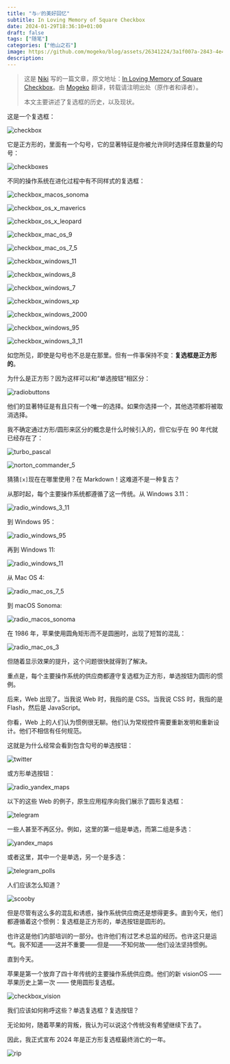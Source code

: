 ```yaml
---
title: "与✅的美好回忆"
subtitle: In Loving Memory of Square Checkbox
date: 2024-01-29T18:36:10+01:00
draft: false
tags: ["随笔"]
categories: ["他山之石"]
image: https://github.com/mogeko/blog/assets/26341224/3a1f007a-2843-4e44-a433-8b96c33ecda4
description:
---
```



> 这是 [Niki](https://github.com/tonsky) 写的一篇文章，原文地址：[In Loving Memory of Square Checkbox](https://tonsky.me/blog/checkbox/)。由 [Mogeko](https://github.com/mogeko) 翻译，转载请注明出处（原作者和译者）。
>
> 本文主要讲述了复选框的历史，以及现状。

这是一个复选框：

![checkbox](https://github.com/mogeko/blog/assets/26341224/a876b95a-7895-4f81-be88-b8f46df4593c)

它是正方形的，里面有一个勾号，它的显著特征是你被允许同时选择任意数量的勾号：

![checkboxes](https://github.com/mogeko/blog/assets/26341224/b25cdede-a957-4f20-abfb-5b606af53df3)

不同的操作系统在进化过程中有不同样式的复选框：

![checkbox_macos_sonoma](https://github.com/mogeko/blog/assets/26341224/416aab4b-73af-49d5-b54b-589c55285dbc "macOS Sonoma (2023)")

![checkbox_os_x_maverics](https://github.com/mogeko/blog/assets/26341224/45767113-c8a3-48d1-8d3b-e25841aaaa7c "OS X Mavericks (2013)")

![checkbox_os_x_leopard](https://github.com/mogeko/blog/assets/26341224/f39d96bd-2bb7-4745-960d-111390fc088e "OS X Leopard (2007)")

![checkbox_mac_os_9](https://github.com/mogeko/blog/assets/26341224/20298ca7-da22-4d6a-b5b8-7bf8a1ea00eb "Mac OS 9 (1999)")

![checkbox_mac_os_7_5](https://github.com/mogeko/blog/assets/26341224/d5dbc04c-7040-4854-a105-b5901643f46f "Mac OS 7.5 (1994)")

![checkbox_windows_11](https://github.com/mogeko/blog/assets/26341224/f2d88052-8c8c-42b7-868f-b0d0afd0c433 "Windows 11 (2021)")

![checkbox_windows_8](https://github.com/mogeko/blog/assets/26341224/49873c65-da69-43a2-b224-8eb8171eef2d "Windows 8 (2012)")

![checkbox_windows_7](https://github.com/mogeko/blog/assets/26341224/24bdcc87-2f53-442c-8c21-88b02625da72 "Windows 7 (2009)")

![checkbox_windows_xp](https://github.com/mogeko/blog/assets/26341224/9fafe739-59c7-4984-9e1f-b8e3894dbeba "Windows XP (2001)")

![checkbox_windows_2000](https://github.com/mogeko/blog/assets/26341224/14bfa61e-fe69-415f-8108-3e414550dac1 "Windows 2000 (2000)")

![checkbox_windows_95](https://github.com/mogeko/blog/assets/26341224/f7a785f1-e596-4bc6-8453-38cd5db86142 "Windows 95 (1995)")

![checkbox_windows_3_11](https://github.com/mogeko/blog/assets/26341224/615d426a-3fe1-43db-9a8a-d565e2539062 "Windows for Workgroups 3.11 (1993)")

如您所见，即使是勾号也不总是在那里。但有一件事保持不变：**复选框是正方形的**。

为什么是正方形？因为这样可以和“单选按钮”相区分：

![radiobuttons](https://github.com/mogeko/blog/assets/26341224/2946509d-49ba-42a9-b830-240fc27cdbeb)

他们的显著特征是有且只有一个唯一的选择。如果你选择一个，其他选项都将被取消选择。

我不确定通过方形/圆形来区分的概念是什么时候引入的，但它似乎在 90 年代就已经存在了：

![turbo_pascal](https://github.com/mogeko/blog/assets/26341224/63fd7cb6-7da3-4756-908c-9b3585f53312 "Turbo Pascal 7.0 (1992)")

![norton_commander_5](https://github.com/mogeko/blog/assets/26341224/5adc661e-ba44-43fe-aaea-eb1f9a38276a "Norton Commander 5 (1993)")

<Spoiler>猜猜`[x]`现在在哪里使用？在 Markdown！这难道不是一种复古？</Spoiler>

从那时起，每个主要操作系统都遵循了这一传统。从 Windows 3.11：

![radio_windows_3_11](https://github.com/mogeko/blog/assets/26341224/bf51cd21-6629-4aea-9697-a288bed58167 "Windows for Workgroups 3.11 (1993)")

到 Windows 95：

![radio_windows_95](https://github.com/mogeko/blog/assets/26341224/46a75baa-839f-4b9a-819e-0165a5fa3313 "Windows 95 (1995)")

再到 Windows 11:

![radio_windows_11](https://github.com/mogeko/blog/assets/26341224/0ce684da-482a-4d2f-a61b-9ccc99a85a2e "Windows 11 (2021)")

从 Mac OS 4:

![radio_mac_os_7_5](https://github.com/mogeko/blog/assets/26341224/b95ae4c0-2fde-4290-b564-e0d1df7b9aa7 "System 4 (1987)")

到 macOS Sonoma:

![radio_macos_sonoma](https://github.com/mogeko/blog/assets/26341224/add6e593-33ac-4adf-8097-d95ecc1ad196 "macOS Sonoma (2023)")

在 1986 年，苹果使用圆角矩形而不是圆圈时，出现了短暂的混乱：

![radio_mac_os_3](https://github.com/mogeko/blog/assets/26341224/ae5897f5-0518-4e8f-b0ec-800cf311bef0 "System 3 (1986)")

但随着显示效果的提升，这个问题很快就得到了解决。

重点是，每个主要操作系统的供应商都遵守复选框为正方形，单选按钮为圆形的惯例。

后来，Web 出现了。当我说 Web 时，我指的是 CSS。当我说 CSS 时，我指的是 Flash，然后是 JavaScript。

你看，Web 上的人们认为惯例很无聊。他们认为常规控件需要重新发明和重新设计。他们不相信有任何规范。

这就是为什么经常会看到包含勾号的单选按钮：

![twitter](https://github.com/mogeko/blog/assets/26341224/890524eb-e1ac-40f5-8016-aacd7bd4dc23 "Twitter (2024)")

或方形单选按钮：

![radio_yandex_maps](https://github.com/mogeko/blog/assets/26341224/87d4d267-7be2-46ec-b335-346dc39e0553 "Yandex Maps (2024)")

以下的这些 Web 的例子，原生应用程序向我们展示了圆形复选框：

![telegram](https://github.com/mogeko/blog/assets/26341224/7308d00a-d1b9-47dd-97e3-047721d1ef80 "Telegram for macOS (2024)")

一些人甚至不再区分。例如，这里的第一组是单选，而第二组是多选：

![yandex_maps](https://github.com/mogeko/blog/assets/26341224/23d38d40-f381-4f29-8efb-1c59236a4ca0 "Yandex Maps (2024)")

或者这里，其中一个是单选，另一个是多选：

![telegram_polls](https://github.com/mogeko/blog/assets/26341224/0d3cb261-8c29-4919-a810-e7ec7b8731e8 "Telegram Web (2024)")

人们应该怎么知道？

![scooby](https://github.com/mogeko/blog/assets/26341224/545683c9-9303-40b2-9ee8-cea8e54d1360)

但是尽管有这么多的混乱和诱惑，操作系统供应商还是想得更多。直到今天，他们都遵循着这个惯例：复选框是正方形的，单选按钮是圆形的。

也许这是他们内部培训的一部分。也许他们有过艺术总监的经历。也许这只是运气。我不知道——这并不重要——但是——不知何故——他们设法坚持惯例。

直到今天。

苹果是第一个放弃了四十年传统的主要操作系统供应商。他们的新 visionOS —— 苹果历史上第一次 —— 使用圆形复选框。

![checkbox_vision](https://github.com/mogeko/blog/assets/26341224/11c64d09-02fd-48e8-af47-2c62ee505a95 "Apple Design Resouces — visionOS — Library")

我们应该如何称呼这些？单选复选框？复选按钮？

无论如何，随着苹果的背叛，我认为可以说这个传统没有希望继续下去了。

因此，我正式宣布 2024 年是正方形复选框最终消亡的一年。

![rip](https://github.com/mogeko/blog/assets/26341224/dd3fcd0c-6fdb-47b3-8ada-a6402d5ba5b0)
